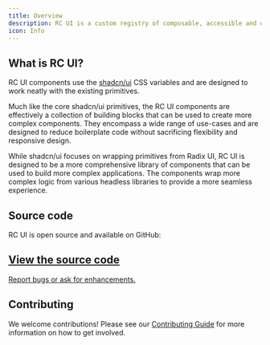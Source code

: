 ```yaml
---
title: Overview
description: RC UI is a custom registry of composable, accessible and open source components designed for use with shadcn/ui.
icon: Info
---
```



## What is RC UI?

RC UI components use the [shadcn/ui](https://ui.shadcn.com/) CSS variables and are designed to work neatly with the existing primitives.

Much like the core shadcn/ui primitives, the RC UI components are effectively a collection of building blocks that can be used to create more complex components. They encompass a wide range of use-cases and are designed to reduce boilerplate code without sacrificing flexibility and responsive design.

While shadcn/ui focuses on wrapping primitives from Radix UI, RC UI is designed to be a more comprehensive library of components that can be used to build more complex applications. The components wrap more complex logic from various headless libraries to provide a more seamless experience.

## Source code

RC UI is open source and available on GitHub:

<a className="card block not-prose font-normal group relative my-2 ring-2 ring-transparent rounded-2xl bg-background border overflow-hidden w-full cursor-pointer hover:bg-secondary" target="_blank" rel="noreferrer" href="https://github.com/hunghg255/rcui">
  <div className="px-6 py-5 flex items-center space-x-3">
    <div className="h-6 w-6 fill-muted-foreground">
      <GithubIcon />
    </div>
    <div>
      <h2 className="font-semibold text-base text-foreground">
        View the source code
      </h2>
      <div className="font-normal text-sm text-muted-foreground leading-6 mt-0">
        <p>Report bugs or ask for enhancements.</p>
      </div>
    </div>
  </div>
</a>

## Contributing

We welcome contributions! Please see our [Contributing Guide](https://github.com/hunghg255/rcui/blob/main/.github/CONTRIBUTING.md) for more information on how to get involved.
